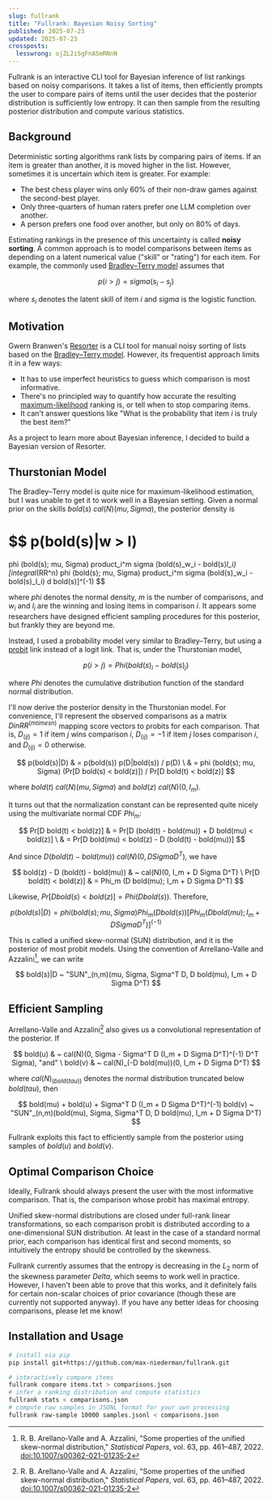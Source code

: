 ```yaml
---
slug: fullrank
title: "Fullrank: Bayesian Noisy Sorting"
published: 2025-07-23
updated: 2025-07-23
crossposts:
  lesswrong: ojZL2iSgFnASmRNnN
---
```


Fullrank is an interactive CLI tool for Bayesian inference of list rankings based on noisy comparisons.
It takes a list of items,
then efficiently prompts the user to compare pairs of items until the user decides that the posterior distribution is sufficiently low entropy.
It can then sample from the resulting posterior distribution and compute various statistics.

## Background

Deterministic sorting algorithms rank lists by comparing pairs of items.
If an item is greater than another,
it is moved higher in the list.
However,
sometimes it is uncertain which item is greater.
For example:

- The best chess player wins only 60% of their non-draw games against the second-best player.
- Only three-quarters of human raters prefer one LLM completion over another.
- A person prefers one food over another, but only on 80% of days.

Estimating rankings in the presence of this uncertainty is called **noisy sorting**.
A common approach is to model comparisons between items as depending on a latent numerical value ("skill" or "rating") for each item.
For example, the commonly used [Bradley–Terry model](https://en.wikipedia.org/wiki/Bradley%E2%80%93Terry_model) assumes that

$$
p(i > j) = sigma (s_i - s_j)
$$

where $s_i$ denotes the latent skill of item $i$ and $sigma$ is the logistic function.

## Motivation

Gwern Branwen's [Resorter](https://gwern.net/resorter) is a CLI tool for
manual noisy sorting of lists based on the [Bradley–Terry model](https://en.wikipedia.org/wiki/Bradley%E2%80%93Terry_model).
However, its frequentist approach limits it in a few ways:

- It has to use imperfect heuristics to guess which comparison is most informative.
- There's no principled way to quantify how accurate the resulting [maximum-likelihood](https://en.wikipedia.org/wiki/Maximum_likelihood_estimation) ranking is, or tell when to stop comparing items.
- It can't answer questions like "What is the probability that item $i$ is truly the best item?"

As a project to learn more about Bayesian inference,
I decided to build a Bayesian version of Resorter.

## Thurstonian Model

The Bradley–Terry model is quite nice for maximum-likelihood estimation,
but I was unable to get it to work well in a Bayesian setting.
Given a normal prior on the skills $bold(s) ~ cal(N)(mu, Sigma)$, the posterior density is

$$
p(bold(s)|w > l)
=
phi (bold(s); mu, Sigma)
product_i^m sigma (bold(s)_w_i - bold(s)_l_i)
[integral_(RR^n) phi (bold(s); mu, Sigma) product_i^m sigma (bold(s)_w_i - bold(s)_l_i) d bold(s)]^(-1)
$$

where $phi$ denotes the normal density, $m$ is the number of comparisons, and $w_i$ and $l_i$ are the winning and losing items in comparison $i$.
It appears some researchers have designed efficient sampling procedures for this posterior,
but frankly they are beyond me.

Instead, I used a probability model very similar to Bradley–Terry,
but using a [probit](https://en.wikipedia.org/wiki/Probit) link instead of a logit link.
That is, under the Thurstonian model,

$$
p(i > j) = Phi (bold(s)_i - bold(s)_j)
$$

where $Phi$ denotes the cumulative distribution function of the standard normal distribution.

I'll now derive the posterior density in the Thurstonian model.
For convenience, I'll represent the observed comparisons as a matrix $D in RR^(m times n)$ mapping score vectors to probits for each comparison.
That is, $D_(i j) = 1$ if item $j$ wins comparison $i$, $D_(i j) = -1$ if item $j$ loses comparison $i$, and $D_(i j) = 0$ otherwise.

$$
p(bold(s)|D) & = p(bold(s)) p(D|bold(s)) / p(D) \
             & = phi (bold(s); mu, Sigma) (Pr[D bold(s) < bold(z)]) / Pr[D bold(t) < bold(z)]
$$

where $bold(t) ~ cal(N)(mu, Sigma)$ and $bold(z) ~ cal(N)(0, I_m)$.

It turns out that the normalization constant can be represented quite nicely
using the multivariate normal CDF $Phi_m$:

$$
Pr[D bold(t) < bold(z)] & = Pr[D (bold(t) - bold(mu)) + D bold(mu) < bold(z)] \
                        & = Pr[D bold(mu) < bold(z) - D (bold(t) - bold(mu))]
$$

And since $D(bold(t) - bold(mu)) ~ cal(N)(0, D Sigma D^T)$, we have

$$
bold(z) - D (bold(t) - bold(mu)) & ~ cal(N)(0, I_m + D Sigma D^T) \
         Pr[D bold(t) < bold(z)] & = Phi_m (D bold(mu); I_m + D Sigma D^T)
$$

Likewise, $Pr[D bold(s) < bold(z)] = Phi (D bold(s))$.
Therefore,

$$
p(bold(s)|D) = phi (bold(s); mu, Sigma) Phi_m (D bold(s)) [Phi_m (D bold(mu); I_m + D Sigma D^T)]^(-1)
$$

This is called a unified skew-normal (SUN) distribution,
and it is the posterior of most probit models.
Using the convention of Arrellano-Valle and Azzalini[^1], we can write

$$
bold(s)|D ~ "SUN"_(n,m)(mu, Sigma, Sigma^T D, D bold(mu), I_m + D Sigma D^T)
$$

## Efficient Sampling

Arrellano-Valle and Azzalini[^1] also gives us a convolutional representation of the posterior.
If

$$
bold(u) & ~ cal(N)(0, Sigma - Sigma^T D (I_m + D Sigma D^T)^(-1) D^T Sigma), "and" \
bold(v) & ~ cal(N)_(-D bold(mu))(0, I_m + D Sigma D^T)
$$

where $cal(N)_(bold(tau))$ denotes the normal distribution truncated below $bold(tau)$, then

$$
bold(mu) + bold(u) + Sigma^T D (I_m + D Sigma D^T)^(-1) bold(v) ~ "SUN"_(n,m)(bold(mu), Sigma, Sigma^T D, D bold(mu), I_m + D Sigma D^T)
$$

Fullrank exploits this fact to efficiently sample from the posterior
using samples of $bold(u)$ and $bold(v)$.

## Optimal Comparison Choice

Ideally, Fullrank should always present the user with the most informative comparison.
That is, the comparison whose probit has maximal entropy.

Unified skew-normal distributions are closed under full-rank linear transformations,
so each comparison probit is distributed according to a one-dimensional SUN distribution.
At least in the case of a standard normal prior, each comparison has identical first and second moments,
so intuitively the entropy should be controlled by the skewness.

Fullrank currently assumes that the entropy is decreasing in the $L_2$ norm of the skewness parameter $Delta$,
which seems to work well in practice.
However, I haven't been able to prove that this works,
and it definitely fails for certain non-scalar choices of prior covariance
(though these are currently not supported anyway).
If you have any better ideas for choosing comparisons,
please let me know!

## Installation and Usage

```bash
# install via pip
pip install git+https://github.com/max-niederman/fullrank.git

# interactively compare items
fullrank compare items.txt > comparisons.json
# infer a ranking distribution and compute statistics
fullrank stats < comparisons.json
# compute raw samples in JSONL format for your own processing
fullrank raw-sample 10000 samples.jsonl < comparisons.json
```

[^1]: R. B. Arellano-Valle and A. Azzalini, "Some properties of the unified skew-normal distribution," _Statistical Papers_, vol. 63, pp. 461–487, 2022. [doi:10.1007/s00362-021-01235-2](https://doi.org/10.1007/s00362-021-01235-2)
